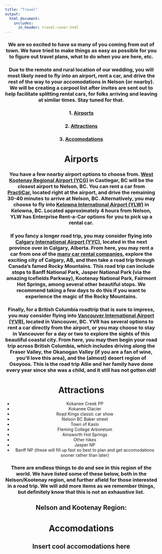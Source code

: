 ```yaml
---
title: "Travel"
output:
  html_document:
    includes:
      in_header: travel-cover.html
---
```


<center>

### We are so excited to have so many of you coming from out of town. We have tried to make things as easy as possible for you to figure out travel plans, what to do when you are here, etc.

### Due to the remote and rural location of our wedding, you will most likely need to fly into an airport, rent a car, and drive the rest of the way to your accomodations in Nelson (or nearby). We will be creating a carpool list after invites are sent out to help facilitate splitting rental cars, for folks arriving and leaving at similar times. Stay tuned for that.

### 1. [Airports](#airports)
### 2. [Attractions](#attractions)
### 3. [Accomodations](#accomodations)

# Airports
### You have a few nearby airport options to choose from. [West Kootenay Regional Airport (YCG)](https://maps.app.goo.gl/cMAuDgwjrMHQdRKj6) in Castlegar, BC will be the closest airport to Nelson, BC. You can rent a car from [PractiCar](https://www.practicar.ca/), located right at the airport, and drive the remaining 30-40 minutes to arrive at Nelson, BC. Alternatively, you may choose to fly into [Kelowna International Airport (YLW)](https://maps.app.goo.gl/zhhtMhs2sVcFuS6T9) in Kelowna, BC. Located approximately 4 hours from Nelson, YLW has Enterprise Rent-a-Car options for you to pick up a rental car.

### If you fancy a longer road trip, you may consider flying into [Calgary International Airport (YYC)](https://maps.app.goo.gl/mhp787QxGToc64De6), located in the next province over in Calgary, Alberta. From here, you may rent a car from one of the [many car rental companies](https://www.yyc.com/en-us/navigatingyyc/groundtransportation/carrentals.aspx), explore the exciting city of Calgary, AB, and then take a road trip through Canada's famed Rocky Mountains. This road trip can include stops to Banff National Park, Jasper National Park (via the amazing Icefields Parkway), Kootenay National Park, Fairmont Hot Springs, among several other beautiful stops. We recommend taking a few days to do this if you want to experience the magic of the Rocky Mountains.

### Finally, for a British Columbia roadtrip that is sure to impress, you may consider flying into [Vancouver International Airport (YVR)](https://maps.app.goo.gl/X8tgssS7PckyiMYw8), located in Vancouver, BC. YVR has several options to rent a car directly from the airport, or you may choose to stay in Vancouver for a day or two to explore the sights of this beautiful coastal city. From here, you may then begin your road trip across British Columbia, which includes driving along the Fraser Valley, the Okanogan Valley (if you are a fan of wine, you'll love this area), and the (almost) desert region of Osoyoos. This is the road trip Allie and her family have done every year since she was a child, and it still has not gotten old!

# Attractions

 - Kokanee Creek PP
 - Kokanee Glacier
 - Road Kings classic car show
 - Nelson BC Baker street
 - Town of Kaslo
 - Fleming College Arboretum
 - Ainsworth Hot Springs
 - Other hikes
 - Jasper NP
 - Banff NP (these will fill up fast so best to plan and get accomodations sooner rather than later)
 
### There are endless things to do and see in this region of the world. We have listed some of these below, both in the Nelson/Kootenay region, and further afield for those interested in a road trip. We will add more items as we remember things, but definitely know that this is not an exhaustive list.

## Nelson and Kootenay Region:


# Accomodations

## Insert cool accomodations here

</center>